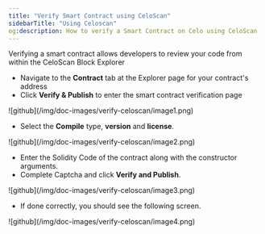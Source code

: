 ```yaml
---
title: "Verify Smart Contract using CeloScan"
sidebarTitle: "Using Celoscan"
og:description: How to verify a Smart Contract on Celo using CeloScan
---
```


Verifying a smart contract allows developers to review your code from within the CeloScan Block Explorer

- Navigate to the **Contract** tab at the Explorer page for your contract's address
- Click **Verify & Publish** to enter the smart contract verification page

<Frame>
![github](/img/doc-images/verify-celoscan/image1.png)
</Frame>

- Select the **Compile** type, **version** and **license**.

<Frame>
![github](/img/doc-images/verify-celoscan/image2.png)
</Frame>

- Enter the Solidity Code of the contract along with the constructor arguments.
- Complete Captcha and click **Verify and Publish**.

<Frame>
![github](/img/doc-images/verify-celoscan/image3.png)
</Frame>

- If done correctly, you should see the following screen.

<Frame>
![github](/img/doc-images/verify-celoscan/image4.png)
</Frame>